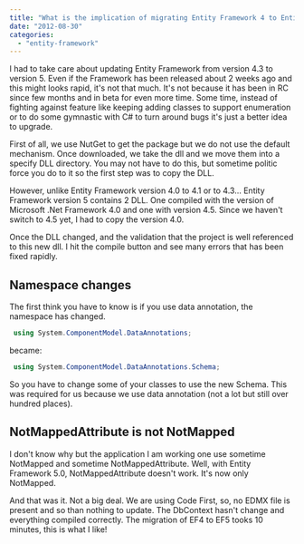 ```yaml
---
title: "What is the implication of migrating Entity Framework 4 to Entity Framework 5?"
date: "2012-08-30"
categories: 
  - "entity-framework"
---
```


I had to take care about updating Entity Framework from version 4.3 to version 5. Even if the Framework has been released about 2 weeks ago and this might looks rapid, it's not that much. It's not because it has been in RC since few months and in beta for even more time. Some time, instead of fighting against feature like keeping adding classes to support enumeration or to do some gymnastic with C# to turn around bugs it's just a better idea to upgrade.

First of all, we use NutGet to get the package but we do not use the default mechanism. Once downloaded, we take the dll and we move them into a specify DLL directory. You may not have to do this, but sometime politic force you do to it so the first step was to copy the DLL.

However, unlike Entity Framework version 4.0 to 4.1 or to 4.3... Entity Framework version 5 contains 2 DLL. One compiled with the version of Microsoft .Net Framework 4.0 and one with version 4.5. Since we haven't switch to 4.5 yet, I had to copy the version 4.0.

Once the DLL changed, and the validation that the project is well referenced to this new dll. I hit the compile button and see many errors that has been fixed rapidly.

## Namespace changes

The first think you have to know is if you use data annotation, the namespace has changed. 
```csharp
 using System.ComponentModel.DataAnnotations; 
``` 
became: 

```csharp
 using System.ComponentModel.DataAnnotations.Schema; 
``` 

So you have to change some of your classes to use the new Schema. This was required for us because we use data annotation (not a lot but still over hundred places).

## NotMappedAttribute is not NotMapped

I don't know why but the application I am working one use sometime NotMapped and sometime NotMappedAttribute. Well, with Entity Framework 5.0, NotMappedAttribute doesn't work. It's now only NotMapped.

And that was it. Not a big deal. We are using Code First, so, no EDMX file is present and so than nothing to update. The DbContext hasn't change and everything compiled correctly. The migration of EF4 to EF5 tooks 10 minutes, this is what I like!

